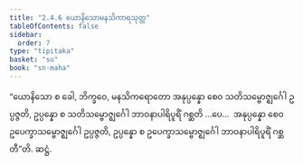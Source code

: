 ```yaml
---
title: "2.4.6 ယောနိသောမနသိကာရသုတ္တ"
tableOfContents: false
sidebar:
  order: 7
type: "tipitaka"
basket: "su"
book: "sn-maha"
---
```



<DynamicBreadcrumb />

<Division number="217" book="sn-maha">

<Paragraph number="511" book="sn-maha">
“ယောနိသော စ ခေါ, ဘိက္ခဝေ, မနသိကရောတော အနုပ္ပန္နော စေဝ သတိသမ္ဗောဇ္ဈင်္ဂေါ ဥပ္ပဇ္ဇတိ, ဥပ္ပန္နော စ သတိသမ္ဗောဇ္ဈင်္ဂေါ ဘာဝနာပါရိပူရိံ ဂစ္ဆတိ …ပေ…  အနုပ္ပန္နော စေဝ ဥပေက္ခာသမ္ဗောဇ္ဈင်္ဂေါ ဥပ္ပဇ္ဇတိ, ဥပ္ပန္နော စ ဥပေက္ခာသမ္ဗောဇ္ဈင်္ဂေါ ဘာဝနာပါရိပူရိံ ဂစ္ဆတီ”တိ.

</Paragraph>
</Division>

<Paragraph number="512" type="center" book="sn-maha">
ဆဋ္ဌံ.
</Paragraph>